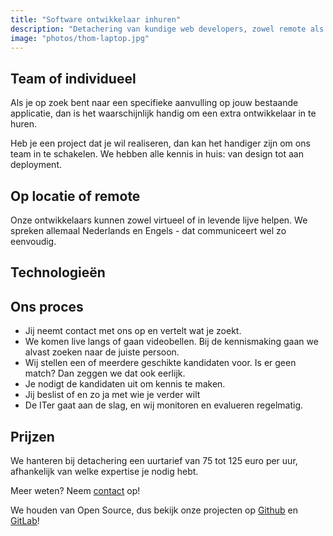 ```yaml
---
title: "Software ontwikkelaar inhuren"
description: "Detachering van kundige web developers, zowel remote als lokaal."
image: "photos/thom-laptop.jpg"
---
```


## Team of individueel

Als je op zoek bent naar een specifieke aanvulling op jouw bestaande applicatie, dan is het waarschijnlijk handig om een extra ontwikkelaar in te huren.

Heb je een project dat je wil realiseren, dan kan het handiger zijn om ons team in te schakelen. We hebben alle kennis in huis: van design tot aan deployment.

## Op locatie of remote

Onze ontwikkelaars kunnen zowel virtueel of in levende lijve helpen.
We spreken allemaal Nederlands en Engels - dat communiceert wel zo eenvoudig.

## Technologieën

<TechWrapperSmall>
  <TechPill technology={'react'} />
  <TechPill technology={'ruby-on-rails'} />
  <TechPill technology={'nextjs'} />
  <TechPill technology={'rust'} />
  <TechPill technology={'typescript'} />
</TechWrapperSmall>

## Ons proces

- Jij neemt contact met ons op en vertelt wat je zoekt.
- We komen live langs of gaan videobellen. Bij de kennismaking gaan we alvast zoeken naar de juiste persoon.
- Wij stellen een of meerdere geschikte kandidaten voor. Is er geen match? Dan zeggen we dat ook eerlijk.
- Je nodigt de kandidaten uit om kennis te maken.
- Jij beslist of en zo ja met wie je verder wilt
- De ITer gaat aan de slag, en wij monitoren en evalueren regelmatig.

## Prijzen

We hanteren bij detachering een uurtarief van 75 tot 125 euro per uur, afhankelijk van welke expertise je nodig hebt.

Meer weten? Neem [contact](/nl/contact) op!

<FeatureBlock title="Open Source" image="photos/thom-joep-jur.jpg">
<span>We houden van Open Source, dus bekijk onze projecten op <a href="https://github.com/ontola/">Github</a> en <a href="https://gitlab.com/ontola/">GitLab</a>!</span>
</FeatureBlock>

